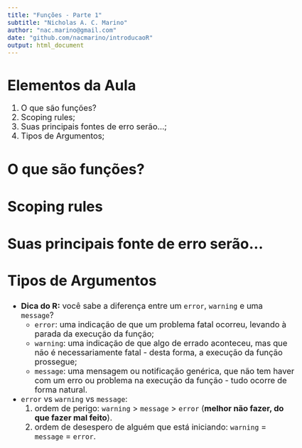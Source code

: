 ```yaml
---
title: "Funções - Parte 1"
subtitle: "Nicholas A. C. Marino"
author: "nac.marino@gmail.com"
date: "github.com/nacmarino/introducaoR"
output: html_document
---
```


<style type="text/css">
body, td {
   font-size: 18px;
}
code.r{
  font-size: 16px;
}
pre {
  font-size: 16px
}
h1,h2,h3,h4,h5,h6{
  font-size: 24pt;
}
</style>

# Elementos da Aula

1. O que são funções?
2. Scoping rules;
3. Suas principais fontes de erro serão...;
3. Tipos de Argumentos;

## O que são funções?

## Scoping rules

## Suas principais fonte de erro serão...
    
## Tipos de Argumentos

* __Dica do R:__ você sabe a diferença entre um `error`, `warning` e uma `message`?
    + `error`: uma indicação de que um problema fatal ocorreu, levando à parada da execução da função;
    + `warning`: uma indicação de que algo de errado aconteceu, mas que não é necessariamente fatal - desta forma, a execução da função prossegue;
    + `message`: uma mensagem ou notificação genérica, que não tem haver com um erro ou problema na execução da função - tudo ocorre de forma natural.

* `error` vs `warning` vs `message`: 
    1. ordem de perigo: `warning` > `message` > `error` (__melhor não fazer, do que fazer mal feito__).
    2. ordem de desespero de alguém que está iniciando: `warning` = `message` = `error`.
